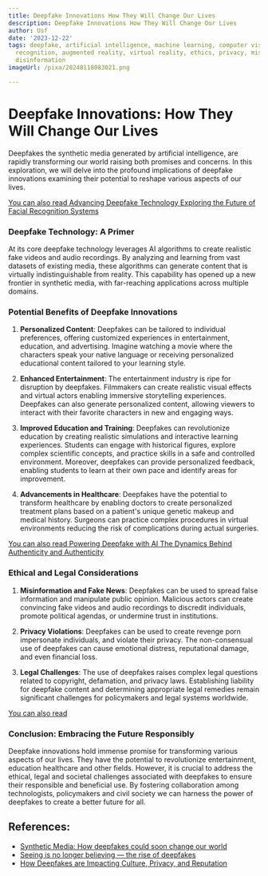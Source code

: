 ```yaml
---
title: Deepfake Innovations How They Will Change Our Lives
description: Deepfake Innovations How They Will Change Our Lives
author: Usf
date: '2023-12-22'
tags: deepfake, artificial intelligence, machine learning, computer vision, facial
  recognition, augmented reality, virtual reality, ethics, privacy, misinformation,
  disinformation
imageUrl: /pixa/20240118083021.png

---
```

# Deepfake Innovations: How They Will Change Our Lives

Deepfakes  the synthetic media generated by  artificial intelligence,  are rapidly transforming our world raising both promises and concerns.  In this exploration, we will delve into the profound implications of deepfake innovations examining their potential to reshape various aspects of our lives.

[You can also  read Advancing Deepfake Technology Exploring the Future of Facial Recognition Systems](Advancing%20Deepfake%20Technology%20Exploring%20the%20Future%20of%20Facial%20Recognition%20Systems)


### Deepfake Technology: A Primer

At its core deepfake technology leverages AI algorithms  to  create realistic fake videos and audio recordings. By  analyzing and learning from vast  datasets of existing media, these algorithms can  generate content that is virtually indistinguishable from reality. This capability has opened up a new frontier  in synthetic media, with far-reaching applications across multiple domains.

###  Potential Benefits of Deepfake Innovations

1.  **Personalized Content**: Deepfakes can be tailored to individual preferences, offering customized experiences in entertainment, education, and advertising. Imagine watching a movie  where the characters speak your native language or  receiving personalized educational  content  tailored to your learning style.

2. **Enhanced Entertainment**: The entertainment industry is ripe for disruption by deepfakes. Filmmakers can create realistic visual effects and virtual actors enabling immersive storytelling experiences. Deepfakes can also generate personalized  content, allowing viewers to interact with their favorite characters  in new and engaging ways.

3. **Improved Education and Training**: Deepfakes can revolutionize education by creating realistic simulations and interactive  learning experiences. Students can engage with  historical figures, explore complex scientific concepts, and practice skills in  a safe and controlled  environment. Moreover, deepfakes can provide personalized feedback, enabling students to learn at their own pace and identify areas  for improvement.

4. **Advancements in Healthcare**: Deepfakes have the potential to transform healthcare by  enabling doctors to create personalized treatment  plans based on a patient's unique genetic makeup  and medical history. Surgeons can practice complex procedures  in virtual environments reducing the risk of complications during actual surgeries.

[You can also read Powering Deepfake with AI The Dynamics Behind Authenticity  and Authenticity](Powering%20Deepfake%20with%20AI%20The%20Dynamics%20Behind%20Authenticity%20and%20Authenticity)


### Ethical and Legal Considerations

1. **Misinformation  and  Fake News**: Deepfakes can be  used to spread false information and manipulate public opinion. Malicious actors can create convincing fake videos and audio recordings to discredit individuals, promote political agendas, or undermine trust in institutions.

2. **Privacy Violations**: Deepfakes can be used  to create revenge porn  impersonate individuals, and violate  their  privacy. The  non-consensual use of deepfakes can cause emotional distress, reputational damage, and even financial loss.

3. **Legal Challenges**:  The use  of deepfakes raises complex legal questions related to copyright, defamation, and privacy laws. Establishing liability for deepfake content and determining appropriate legal remedies remain significant challenges for policymakers and legal systems worldwide.

[You can  also read ]()


### Conclusion: Embracing the  Future Responsibly

Deepfake innovations hold immense promise for transforming various aspects of our lives.  They have the potential to revolutionize entertainment, education healthcare and other fields.  However, it is  crucial to address the ethical, legal and  societal challenges associated with deepfakes to ensure  their responsible and beneficial  use. By fostering collaboration among  technologists, policymakers and civil society  we can harness the power of deepfakes to create a better  future for all.

## References:
- [Synthetic Media: How deepfakes could soon change our world](https://www.cbsnews.com/news/deepfake-artificial-intelligence-60-minutes-2022-07-31/)
- [Seeing is no longer believing — the rise of deepfakes](https://www.thomsonreuters.com/en-us/posts/technology/practice-innovations-deepfakes/)
- [How Deepfakes are Impacting Culture, Privacy, and Reputation](https://statuslabs.com/blog/what-is-a-deepfake)
